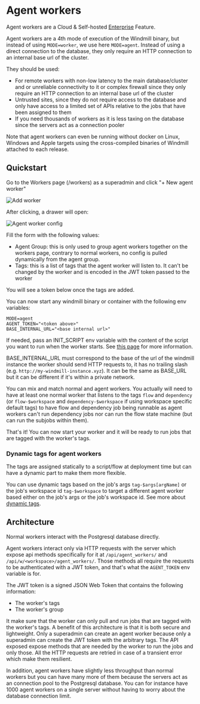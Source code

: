 # Agent workers

Agent workers are a Cloud & Self-hosted [Enterprise](/pricing) Feature.

Agent workers are a 4th mode of execution of the Windmill binary, but instead of using `MODE=worker`, we use here `MODE=agent`. Instead of using a direct connection to the database, they only require an HTTP connection to an internal base url of the cluster.

They should be used:

- For remote workers with non-low latency to the main database/cluster and or unreliable connectivity to it or complex firewall since they only require an HTTP connection to an internal base url of the cluster
- Untrusted sites, since they do not require access to the database and only have access to a limited set of APIs relative to the jobs that have been assigned to them
- If you need thousands of workers as it is less taxing on the database since the servers act as a connection pooler

Note that agent workers can even be running without docker on Linux, Windows and Apple targets using the cross-compiled binaries of Windmill attached to each release.

## Quickstart

Go to the Workers page (/workers) as a superadmin and click "+ New agent worker"

![Add worker](./new_agent_worker.png)

After clicking, a drawer will open:

![Agent worker config](./agent_worker.png)

Fill the form with the following values:

- Agent Group: this is only used to group agent workers together on the workers page, contrary to normal workers, no config is pulled dynamically from the agent group.
- Tags: this is a list of tags that the agent worker will listen to. It can't be changed by the worker and is encoded in the JWT token passed to the worker

You will see a token below once the tags are added.

You can now start any windmill binary or container with the following env variables:

```
MODE=agent
AGENT_TOKEN="<token above>"
BASE_INTERNAL_URL="<base internal url>"
```

If needed, pass an INIT_SCRIPT env variable with the content of the script you want to run when the worker starts. See [this page](../../advanced/8_preinstall_binaries/index.mdx) for more information.

BASE_INTERNAL_URL must correspond to the base of the url of the windmill instance the worker should send HTTP requests to, it has no trailing slash (e.g. `http://my-windmill-instance.xyz`). It can be the same as BASE_URL but it can be different if it's within a private network.

You can mix and match normal and agent workers. You actually will need to have at least one normal worker that listens to the tags `flow` and `dependency` (or `flow-$workspace` and `dependency-$workspace` if using workspace specific default tags) to have flow and dependency job being runnable as agent workers can't run dependency jobs nor can run the flow state machine (but can run the subjobs within them).

That's it! You can now start your worker and it will be ready to run jobs that are tagged with the worker's tags.

### Dynamic tags for agent workers

The tags are assigned statically to a script/flow at deployment time but can have a dynamic part to make them more flexible.

You can use dynamic tags based on the job's args `tag-$args[argName]` or the job's workspace id `tag-$workspace` to target a different agent worker based either on the job's args or the job's workspace id. See more about [dynamic tags](../9_worker_groups/index.mdx#dynamic-tag).

## Architecture

Normal workers interact with the Postgresql database directly.

Agent workers interact only via HTTP requests with the server which expose api methods specifically for it at `/api/agent_workers/` and `/api/w/<workspace>/agent_workers/`. Those methods all require the requests to be authenticated with a JWT token, and that's what the `AGENT_TOKEN` env variable is for.

The JWT token is a signed JSON Web Token that contains the following information:

- The worker's tags
- The worker's group

It make sure that the worker can only pull and run jobs that are tagged with the worker's tags. A benefit of this architecture is that it is both secure and lightweight. Only a superadmin can create an agent worker because only a superadmin can create the JWT token with the arbitrary tags. The API exposed expose methods that are needed by the worker to run the jobs and only those. All the HTTP requests are retried in case of a transient error which make them resilient.

In addition, agent workers have slightly less throughput than normal workers but you can have many more of them because the servers act as an connection pool to the Postgresql database. You can for instance have 1000 agent workers on a single server without having to worry about the database connection limit.
